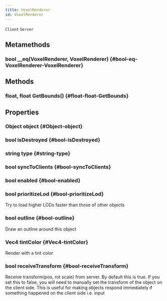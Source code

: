 ```yaml
---
title: VoxelRenderer
id: VoxelRenderer
---
```

`Client`
`Server`

## Metamethods

### bool __eq(VoxelRenderer, VoxelRenderer) {#bool-eq-VoxelRenderer-VoxelRenderer}

## Methods

### float, float GetBounds() {#float-float-GetBounds}

## Properties

### Object object {#Object-object}

### bool isDestroyed {#bool-isDestroyed}

### string type {#string-type}

### bool syncToClients {#bool-syncToClients}

### bool enabled {#bool-enabled}

### bool prioritizeLod {#bool-prioritizeLod}
Try to load higher LODs faster than those of other objects

### bool outline {#bool-outline}
Draw an outline around this object

### Vec4 tintColor {#Vec4-tintColor}
Render with a tint color

### bool receiveTransform {#bool-receiveTransform}
Receive transform(pos, rot scale) from server. By default this is true. 
If you set this to false, you will need to manually set the transform of the object on the client side.
This is useful for making objects respond immediately if something happened on the client side i.e. input

